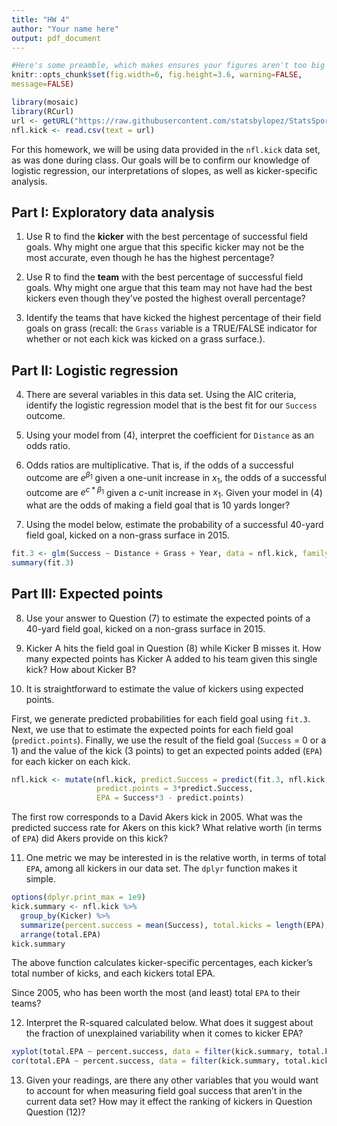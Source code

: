 ```yaml
---
title: "HW 4"
author: "Your name here"
output: pdf_document
---
```


```r
#Here's some preamble, which makes ensures your figures aren't too big
knitr::opts_chunk$set(fig.width=6, fig.height=3.6, warning=FALSE,
message=FALSE)
```

```r
library(mosaic)
library(RCurl)
url <- getURL("https://raw.githubusercontent.com/statsbylopez/StatsSports/master/Kickers.csv")
nfl.kick <- read.csv(text = url)
```

For this homework, we will be using data provided in the `nfl.kick` data set, as was done during class. Our goals will be to confirm our knowledge of logistic regression, our interpretations of slopes, as well as kicker-specific analysis. 

## Part I: Exploratory data analysis

1. Use R to find the **kicker** with the best percentage of successful field goals. Why might one argue that this specific kicker may not be the most accurate, even though he has the highest percentage?


2. Use R to find the **team** with the best percentage of successful field goals. Why might one argue that this team may not have had the best kickers even though they've posted the highest overall percentage?


3. Identify the teams that have kicked the highest percentage of their field goals on grass (recall: the `Grass` variable is a TRUE/FALSE indicator for whether or not each kick was kicked on a grass surface.).



## Part II: Logistic regression

4. There are several variables in this data set. Using the AIC criteria, identify the logistic regression model that is the best fit for our `Success` outcome. 


5. Using your model from (4), interpret the coefficient for `Distance` as an odds ratio.


6. Odds ratios are multiplicative. That is, if the odds of a successful outcome are $e^{\beta_1}$ given a one-unit increase in $x_1$, the odds of a successful outcome are $e^{c*\beta_1}$ given a $c$-unit increase in $x_1$. Given your model in (4) what are the odds of making a field goal that is 10 yards longer?

7. Using the model below, estimate the probability of a successful 40-yard field goal, kicked on a non-grass surface in 2015. 

```r
fit.3 <- glm(Success ~ Distance + Grass + Year, data = nfl.kick, family ="binomial")
summary(fit.3)
```



## Part III: Expected points

8. Use your answer to Question (7) to estimate the expected points of a 40-yard field goal, kicked on a non-grass surface in 2015. 

9. Kicker A hits the field goal in Question (8) while Kicker B misses it. How many expected points has Kicker A added to his team given this single kick? How about Kicker B?

10. It is straightforward to estimate the value of kickers using expected points. 

First, we generate predicted probabilities for each field goal using `fit.3`. Next, we use that to estimate the expected points for each field goal (`predict.points`). Finally, we use the result of the field goal (`Success` = 0 or a 1) and the value of the kick (3 points) to get an expected points added (`EPA`) for each kicker on each kick. 

```r
nfl.kick <- mutate(nfl.kick, predict.Success = predict(fit.3, nfl.kick, type = "response"),
                   predict.points = 3*predict.Success, 
                   EPA = Success*3 - predict.points)
```

The first row corresponds to a David Akers kick in 2005. What was the predicted success rate for Akers on this kick?  What relative worth (in terms of `EPA`) did Akers provide on this kick?


11. One metric we may be interested in is the relative worth, in terms of total `EPA`, among all kickers in our data set. The `dplyr` function makes it simple.

```r
options(dplyr.print_max = 1e9)
kick.summary <- nfl.kick %>%
  group_by(Kicker) %>%
  summarize(percent.success = mean(Success), total.kicks = length(EPA), total.EPA = sum(EPA)) %>%
  arrange(total.EPA)
kick.summary
```

The above function calculates kicker-specific percentages, each kicker's total number of kicks, and each kickers total EPA. 

Since 2005, who has been worth the most (and least) total `EPA` to their teams?



12. Interpret the R-squared calculated below. What does it suggest about the fraction of unexplained variability when it comes to kicker EPA?

```r
xyplot(total.EPA ~ percent.success, data = filter(kick.summary, total.kicks >=50 ))
cor(total.EPA ~ percent.success, data = filter(kick.summary, total.kicks >=50 ))^2
```


13. Given your readings, are there any other variables that you would want to account for when measuring field goal success that aren't in the current data set? How may it effect the ranking of kickers in Question Question (12)? 


